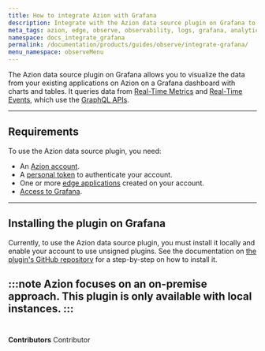 ```yaml
---
title: How to integrate Azion with Grafana
description: Integrate with the Azion data source plugin on Grafana to create and visualize charts and tables.
meta_tags: azion, edge, observe, observability, logs, grafana, analytics
namespace: docs_integrate_grafana
permalink: /documentation/products/guides/observe/integrate-grafana/
menu_namespace: observeMenu
---
```


The Azion data source plugin on Grafana allows you to visualize the data from your existing applications on Azion on a Grafana dashboard with charts and tables. It queries data from [Real-Time Metrics](/en/documentation/products/observe/real-time-metrics/) and [Real-Time Events](/en/documentation/products/observe/real-time-events/), which use the [GraphQL APIs](/en/documentation/products/graphql-api-overview).

---

## Requirements

To use the Azion data source plugin, you need:

- An [Azion account](https://manager.azion.com/signup).
- A [personal token](/en/documentation/products/accounts/personal-tokens/) to authenticate your account.
- One or more [edge applications](/en/documentation/products/build/edge-application/) created on your account.
- [Access to Grafana](https://grafana.com/).

---

## Installing the plugin on Grafana

Currently, to use the Azion data source plugin, you must install it locally and enable your account to use unsigned plugins. See the documentation on [the plugin's GitHub repository](https://github.com/aziontech/grafana-plugin/blob/dev/README.md#install-azion-plugin-on-local-grafana-install-locally) for a step-by-step on how to install it.

:::note
Azion focuses on an on-premise approach. This plugin is only available with local instances.
:::
<br /><br />
---


**Contributors** <ContributorList>Contributor</ContributorList>
